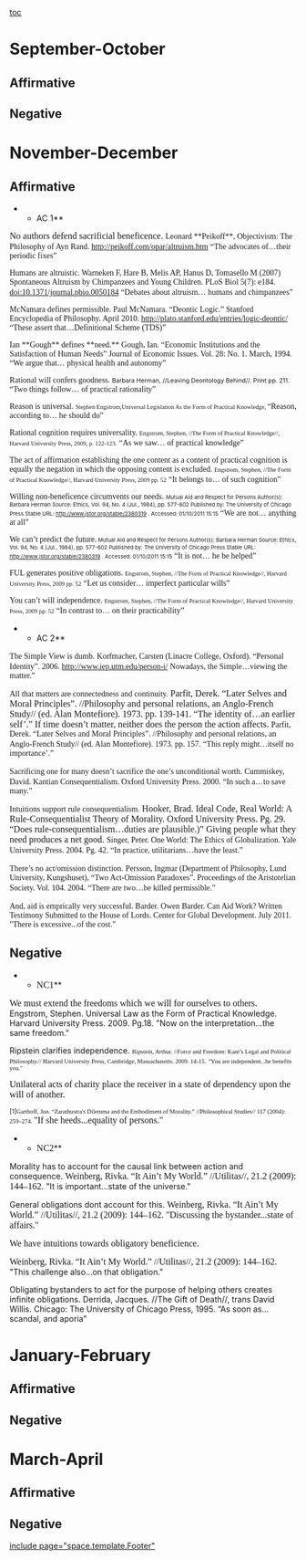 [[toc]]
=September-October= 
==Affirmative== 
==Negative== 

=November-December= 
==Affirmative== 
**<span style="background-color: #ffffff;">AC 1</span>**
<span style="background-color: #ffffff; font-family: 'Times New Roman',serif; font-size: 12pt;">No authors defend sacrificial beneficence. </span><span style="background-color: #ffffff; font-family: 'Times New Roman',serif;">Leonard **Peikoff**, Objectivism: The Philosophy of Ayn Rand. [[http://peikoff.com/opar/altruism.htm]]</span>
<span style="background-color: #ffffff; font-family: 'Times New Roman',serif;">“The advocates of…their periodic fixes”</span>

<span style="background-color: #ffffff; font-family: 'Times New Roman',serif;">Humans are altruistic. Warneken F, Hare B, Melis AP, Hanus D, Tomasello M (2007) Spontaneous Altruism by Chimpanzees and Young Children. PLoS Biol 5(7): e184. doi:10.1371/journal.pbio.0050184</span>
<span style="background-color: #ffffff; font-family: 'Times New Roman',serif;">“Debates about altruism… humans and chimpanzees” </span>

<span style="background-color: #ffffff; font-family: 'Times New Roman',serif;">McNamara defines permissible. Paul McNamara. “Deontic Logic.” Stanford Encyclopedia of Philosophy. April 2010. </span><span style="background-color: #ffffff; color: windowtext; font-family: 'Times New Roman',serif; text-decoration: none;">[[http://plato.stanford.edu/entries/logic-deontic/]]</span>
<span style="background-color: #ffffff; font-family: 'Times New Roman',serif;">“These assert that…Definitional Scheme (TDS)”</span>

<span style="background-color: #ffffff; font-family: 'Times New Roman',serif;">Ian **Gough** defines **need.** Gough, Ian. “Economic Institutions and the Satisfaction of Human Needs” Journal of Economic Issues. Vol. 28: No. 1. March, 1994.</span>
<span style="background-color: #ffffff; font-family: 'Times New Roman',serif;">“We argue that… physical health and autonomy”</span>

<span style="background-color: #ffffff; font-family: 'Times New Roman',serif;">Rational will confers goodness. </span><span style="background-color: #ffffff; font-size: 8pt;">Barbara Herman, //Leaving Deontology Behind//. Print pp. 211.</span>
<span style="background-color: #ffffff; font-family: 'Times New Roman',serif;">“Two things follow… of practical rationality”</span>

<span style="background-color: #ffffff; font-family: 'Times New Roman',serif;">Reason is universal. </span><span style="background-color: #ffffff; font-family: 'Times New Roman',serif; font-size: 8pt;">Stephen Engstrom,Universal Legislation As the Form of Practical Knowledge, </span>
<span style="background-color: #ffffff; font-family: 'Times New Roman',serif;">“Reason, according to… he should do”</span>

<span style="background-color: #ffffff; font-family: 'Times New Roman',serif;">Rational cognition requires universality. </span><span style="background-color: #ffffff; font-family: 'Times New Roman',serif; font-size: 8pt;">Engstrom, Stephen, //The Form of Practical Knowledge//, Harvard University Press, 2009, p. 122-123.</span>
<span style="background-color: #ffffff; font-family: 'Times New Roman',serif;">“As we saw… of practical knowledge”</span>

<span style="background-color: #ffffff; font-family: 'Times New Roman',serif;">The act of affirmation establishing the one content as a content of practical cognition is equally the negation in which the opposing content is excluded. </span><span style="background-color: #ffffff; font-family: 'Times New Roman',serif; font-size: 8pt;">Engstrom, Stephen, //The Form of Practical Knowledge//, Harvard University Press, 2009 pp. 52</span>
<span style="background-color: #ffffff; font-family: 'Times New Roman',serif;">“It belongs to… of such cognition”</span>

<span style="background-color: #ffffff; font-family: 'Times New Roman',serif;">Willing non-beneficence circumvents our needs. </span><span style="background-color: #ffffff; font-size: 7pt;">Mutual Aid and Respect for Persons Author(s): Barbara Herman Source: Ethics, Vol. 94, No. 4 (Jul., 1984), pp. 577-602 Published by: The University of Chicago Press Stable URL: [[http://www.jstor.org/stable/2380319]] . Accessed: 01/10/2011 15:15</span>
<span style="background-color: #ffffff; font-family: 'Times New Roman',serif;">“We are not… anything at all”</span>

<span style="background-color: #ffffff; font-family: 'Times New Roman',serif;">We can’t predict the future.</span><span style="background-color: #ffffff; font-size: 7pt;"> Mutual Aid and Respect for Persons Author(s): Barbara Herman Source: Ethics, Vol. 94, No. 4 (Jul., 1984), pp. 577-602 Published by: The University of Chicago Press Stable URL: [[http://www.jstor.org/stable/2380319]] . Accessed: 01/10/2011 15:15</span>
<span style="background-color: #ffffff; font-family: 'Times New Roman',serif;">“It is not… he be helped”</span>

<span style="background-color: #ffffff; font-family: 'Times New Roman',serif;">FUL generates positive obligations. </span><span style="background-color: #ffffff; font-family: 'Times New Roman',serif; font-size: 8pt;">Engstrom, Stephen, //The Form of Practical Knowledge//, Harvard University Press, 2009 pp. 52</span>
<span style="background-color: #ffffff; font-family: 'Times New Roman',serif;">“Let us consider… imperfect particular wills”</span>

<span style="background-color: #ffffff; font-family: 'Times New Roman',serif;">You can’t will independence. </span><span style="background-color: #ffffff; font-family: 'Times New Roman',serif; font-size: 8pt;">Engstrom, Stephen, //The Form of Practical Knowledge//, Harvard University Press, 2009 pp. 52</span>
<span style="background-color: #ffffff; font-family: 'Times New Roman',serif;">“In contrast to… on their practicability”</span>

**<span style="background-color: #ffffff;">AC 2</span>**

<span style="background-color: #ffffff; font-family: 'Times New Roman',Times,serif;">The Simple View is dumb.</span>
<span style="background-color: #ffffff; font-family: 'Times New Roman',Times,serif;">Korfmacher, Carsten (Linacre College, Oxford). “Personal Identity”. 2006. [[http://www.iep.utm.edu/person-i/]]</span>
<span style="background-color: #ffffff; font-family: 'Times New Roman',Times,serif;">Nowadays, the Simple…viewing the matter.”</span>

<span style="background-color: #ffffff; font-family: 'Times New Roman',Times,serif;">All that matters are connectedness and continuity.</span>
<span style="background-color: #ffffff; font-family: 'Times New Roman',Times,serif; font-size: 12pt;">Parfit, Derek. “Later Selves and Moral Principles”. //Philosophy and personal relations, an Anglo-French Study// (ed. Alan Montefiore). 1973. pp. 139-141.</span>
<span style="background-color: #ffffff; font-family: 'Times New Roman',Times,serif; font-size: 12pt;">“The identity of…an earlier self’.”</span>
<span style="background-color: #ffffff; font-family: 'Times New Roman',Times,serif; font-size: 12pt;">If time doesn’t matter, neither does the person the action affects.</span>
<span style="background-color: #ffffff; font-family: 'Times New Roman',Times,serif;">Parfit, Derek. “Later Selves and Moral Principles”. //Philosophy and personal relations, an Anglo-French Study// (ed. Alan Montefiore). 1973. pp. 157.</span>
<span style="background-color: #ffffff; font-family: 'Times New Roman',Times,serif;">“This reply might…itself no importance’.”</span>

<span style="background-color: #ffffff; font-family: 'Times New Roman',Times,serif;">Sacrificing one for many doesn’t sacrifice the one’s unconditional worth.</span>
<span style="background-color: #ffffff; font-family: 'Times New Roman',Times,serif;">Cummiskey, David. Kantian Consequentialism. Oxford University Press. 2000.</span>
<span style="background-color: #ffffff; font-family: 'Times New Roman',Times,serif;">“In such a…to save many.”</span>

<span style="background-color: #ffffff; font-family: 'Times New Roman',Times,serif;">Intuitions support rule consequentialism.</span>
<span style="background-color: #ffffff; font-family: 'Times New Roman',Times,serif; font-size: 12pt;">Hooker, Brad. Ideal Code, Real World: A Rule-Consequentialist Theory of Morality. Oxford University Press. Pg. 29.</span>
<span style="background-color: #ffffff; font-family: 'Times New Roman',Times,serif; font-size: 12pt;">“Does rule-consequentialism…duties are plausible.)”</span>
<span style="background-color: #ffffff; font-family: 'Times New Roman',Times,serif; font-size: 12pt;">Giving people what they need produces a net good.</span>
<span style="background-color: #ffffff; font-family: 'Times New Roman',Times,serif;">Singer, Peter. One World: The Ethics of Globalization. Yale University Press. 2004. Pg. 42.</span>
<span style="background-color: #ffffff; font-family: 'Times New Roman',Times,serif;">“In practice, utilitarians…have the least.”</span>

<span style="background-color: #ffffff; font-family: 'Times New Roman',Times,serif;">There’s no act/omission distinction.</span>
<span style="background-color: #ffffff; font-family: 'Times New Roman',Times,serif;">Persson, Ingmar (Department of Philosophy, Lund University, Kungshuset), “Two Act-Omission Paradoxes”. Proceedings of the Aristotelian Society. Vol. 104. 2004.</span>
<span style="background-color: #ffffff; font-family: 'Times New Roman',Times,serif;">“There are two…be killed permissible.”</span>

<span style="background-color: #ffffff; font-family: 'Times New Roman',Times,serif;">And, aid is emprically very successful. Barder.</span>
<span style="background-color: #ffffff; font-family: 'Times New Roman',Times,serif;">Owen Barder. Can Aid Work? Written Testimony Submitted to the House of Lords. Center for Global Development. July 2011.</span>
<span style="background-color: #ffffff; font-family: 'Times New Roman',Times,serif;">"There is excessive...of the cost."</span>

==Negative== 
**<span style="font-family: 'Times New Roman'; font-size: 12pt;">NC1</span>**
<span style="font-family: 'Times New Roman'; font-size: 12pt;">We must extend the freedoms which we will for ourselves to others. </span>Engstrom, Stephen. Universal Law as the Form of Practical Knowledge. Harvard University Press. 2009. Pg.18.
"Now on the interpretation...the same freedom."

Ripstein clarifies independence.
<span style="font-family: 'Times New Roman'; font-size: 8pt;">Ripstein, Arthur. //Force and Freedom: Kant’s Legal and Political Philosophy.// Harvard University Press, Cambridge, Massachusetts. 2009. 14-15.</span>
<span style="font-family: 'Times New Roman'; font-size: 8pt;">"You are independent...he benefits you."</span>


<span style="font-family: 'Times New Roman'; font-size: 12pt;">Unilateral acts of charity place the receiver in a state of dependency upon the will of another. </span>

<span style="font-size: 8pt;">[1]</span><span style="font-family: 'Times New Roman'; font-size: 8pt;">Garthoff, Jon. “Zarathustra's Dilemma and the Embodiment of Morality.” //Philosophical Studies// 117 (2004): 259–274. </span>
<span style="font-family: 'Times New Roman'; font-size: 12pt;">"If she heeds...equality of persons."</span>

**<span style="font-family: 'Times New Roman'; font-size: 12pt;">NC2</span>**
Morality has to account for the causal link between action and consequence.
<span style="font-family: 'Times New Roman'; font-size: 12pt;">Weinberg, Rivka. “It Ain’t My World.” //Utilitas//, 21.2 (2009): 144–162.</span>
"It is important...state of the universe."

General obligations dont account for this.
<span style="font-family: 'Times New Roman'; font-size: 12pt;">Weinberg, Rivka. “It Ain’t My World.” //Utilitas//, 21.2 (2009): 144–162.</span>
<span style="font-family: 'Times New Roman'; font-size: 12pt;">"Discussing the bystander...state of affairs."</span>

<span style="font-family: 'Times New Roman'; font-size: 12pt;">We have intuitions towards obligatory beneficience.</span>

<span style="font-family: 'Times New Roman'; font-size: 12pt;">Weinberg, Rivka. “It Ain’t My World.” //Utilitas//, 21.2 (2009): 144–162.</span>
"This challenge also...on that obligation."

Obligating bystanders to act for the purpose of helping others creates infinite obligations. Derrida, Jacques. //<span style="background-color: #ffffff;">The Gift of Death</span>//, trans David Willis. Chicago: The University of Chicago Press, 1995.
“As soon as… scandal, and aporia”

=January-February= 
==Affirmative== 
==Negative== 

=March-April= 
==Affirmative== 
==Negative== 

[[include page="space.template.Footer"]]